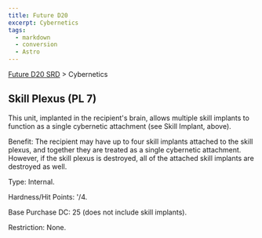 ```yaml
---
title: Future D20
excerpt: Cybernetics
tags:
  - markdown
  - conversion
  - Astro
---
```






[Future D20 SRD]( / ) > Cybernetics




## Skill Plexus (PL 7)


This unit, implanted in the recipient's brain, allows multiple skill implants to function as a single cybernetic attachment (see Skill Implant, above).


Benefit: The recipient may have up to four skill implants attached to the skill plexus, and together they are treated as a single cybernetic attachment. However, if the skill plexus is destroyed, all of the attached skill implants are destroyed as well.


Type: Internal.


Hardness/Hit Points: '/4.


Base Purchase DC: 25 (does not include skill implants).


Restriction: None.



